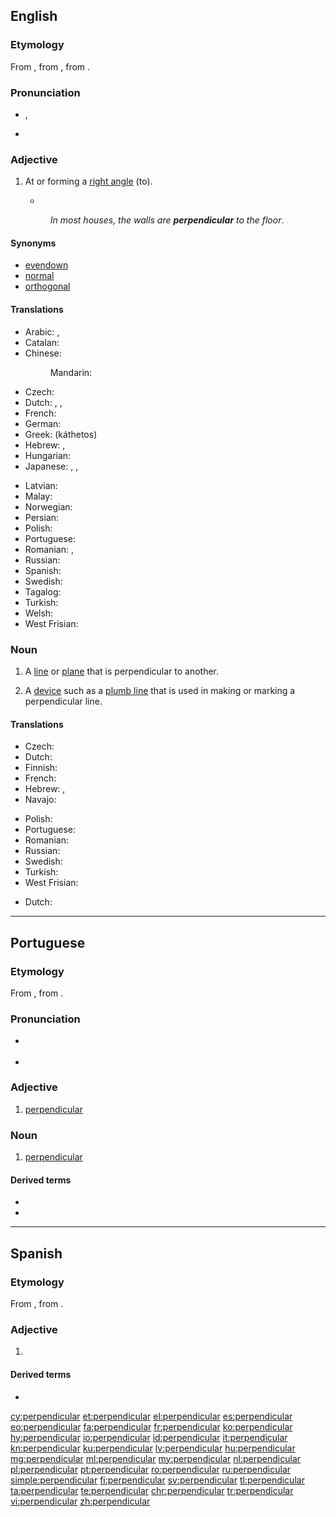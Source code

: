 {{also|Perpendicular}}
==English==
{{wikipedia}}

===Etymology===
From {{etyl|frm|en}} {{term|perpendiculaire|lang=frm}}, from {{etyl|fro|en}} {{term|perpendiculer|lang=fro}}, from {{etyl|la|en}} {{term|perpendiculum||[[plumb line]]|lang=la}}.

===Pronunciation===
* {{a|UK}} {{IPA|/ˌpɜː.pənˈdɪk.jə.lə(ɹ)/|lang=en}} {{enPR|pû"pəndĭ'kyələ(r)}},
* {{a|US}} {{IPA|/pɝ.pɛnˈdɪk.ju.lɝ/|/pɝ.pənˈdɪk.jə.lɝ/|lang=en}}

===Adjective===
{{en-adj}}

# {{context|geometry|lang=en}} At or forming a [[right angle]] (to).
#* {{quote-magazine|date=2012-03
|author={{w|Henry Petroski}}
|title=Opening Doors
|volume=100|issue=2|page=112-3
|magazine=[[w:American Scientist|American Scientist]]
|url=http://www.americanscientist.org/issues/pub/opening-doors
|passage=A doorknob of whatever roundish shape is effectively a continuum of levers, with the axis of the latching mechanism&mdash;known as the spindle&mdash;being the fulcrum about which the turning takes place. Applying a force tangential to the knob is essentially equivalent to applying one '''perpendicular''' to a radial line defining the lever.}}
#: ''In most houses, the walls are '''perpendicular''' to the floor''.

====Synonyms====
* [[evendown]]
* [[normal]]
* [[orthogonal]]

====Translations====
{{trans-top|at or forming a right angle to}}
* Arabic: {{t|ar|عَمُودِيّ}}, {{t|ar|رَأْسِيّ}}
* Catalan: {{t|ca|perpendicular}}
* Chinese:
*: Mandarin: {{t+|cmn|垂直|tr=chuízhí|sc=Hani}}
* Czech: {{t|cs|kolmý|m}}
* Dutch: {{t+|nl|loodrecht}}, {{t+|nl|haaks}}, {{t+|nl|perpendiculair}}
* French: {{t+|fr|perpendiculaire|m|f}}
* German: {{t+|de|rechtwinklig}}
* Greek: {{t+|el|κάθετος|m}} (káthetos)
* Hebrew: {{t|he|מאונך|m|tr=me`unákh}}, {{t|he|ניצב|m|tr=nitsáv}}
* Hungarian: {{t+|hu|merőleges}}
* Japanese: {{t+|ja|垂直|alt=垂直の|tr=すいちょくの, suichoku -no}}, {{t+|ja|縦|alt=縦の|tr=たての, tate-no}}, {{t|ja|直立|alt=直立の|tr=ちょくりつの, chokuritsu-no}}
{{trans-mid}}
* Latvian: {{t+|lv|perpendikulārs}}
* Malay: {{t|ms|serenjang}}
* Norwegian: {{t|no|loddrett}}
* Persian: {{t+|fa|عمود|sc=fa-Arab}}
* Polish: {{t+|pl|prostopadły}}
* Portuguese: {{t+|pt|perpendicular}}
* Romanian: {{t+|ro|perpendicular|m}}, {{t+|ro|perpendiculară|f}}
* Russian: {{t+|ru|перпендикуля́рный}}
* Spanish: {{t+|es|perpendicular}}
* Swedish: {{t+|sv|vinkelrät}}
* Tagalog: {{t|tl|tadlong}}
* Turkish: {{t+|tr|dik}}
* Welsh: {{t|cy|perpendiciwlar}}
* West Frisian: {{t|fy|leadrjocht}}
{{trans-bottom}}

===Noun===
{{en-noun}}

# {{context|geometry|lang=en}} A [[line]] or [[plane]] that is perpendicular to another.
# A [[device]] such as a [[plumb line]] that is used in making or marking a perpendicular line.

====Translations====
{{trans-top|line or plane}}
* Czech: {{t+|cs|kolmice|f}} {{qualifier|line}}
* Dutch: {{t+|nl|loodlijn|f}}
* Finnish: {{t+|fi|kohtisuora}}
* French: {{t+|fr|perpendiculaire|f}}
* Hebrew: {{t|he|מאונך|m|tr=me`unákh}}, {{t|he|ניצב|tr=nitsáv|m}}
* Navajo: {{t|nv|kʼéhézdongo ahidiiʼá}}
{{trans-mid}}
* Polish: {{t|pl|prostopadła|f}}
* Portuguese: {{t+|pt|perpendicular|f}}
* Romanian: {{t+|ro|perpendiculară|f}}
* Russian: {{t+|ru|перпендикуля́р|m}}
* Swedish: {{t+|sv|normal|c}}
* Turkish: {{t+|tr|dik}}
* West Frisian: {{t|fy|leadline}}
{{trans-bottom}}

{{trans-top|device}}
* Dutch: {{t+|nl|schietlood|n}}
{{trans-mid}}
{{trans-bottom}}

----

==Portuguese==

===Etymology===
From {{etyl|LL.|pt}} {{term|perpendiculāris|lang=la}}, from {{term|perpendiculum|lang=la}}.

===Pronunciation===
* {{a|PT}} {{IPA|/pɨɾ.pẽ.di.ku.ˈlaɾ/|lang=pt}}
* {{hyphenation|per|pen|di|cu|lar|lang=pt}}

===Adjective===
{{pt-adj|pl=perpendiculares}}

# [[#English|perpendicular]]

===Noun===
{{pt-noun|f|pl=perpendiculares}}

# [[#English|perpendicular]]

====Derived terms====
* {{l|pt|perpendicularmente}}
* {{l|pt|perpendicularidade}}

----

==Spanish==

===Etymology===
From {{etyl|LL.|es}} {{term|perpendiculāris|lang=la}}, from {{term|perpendiculum|lang=la}}.

===Adjective===
{{es-adj|pl=perpendiculares}}

# {{l|en|perpendicular}}

====Derived terms====
* {{l|es|perpendicularmente}}

[[cy:perpendicular]]
[[et:perpendicular]]
[[el:perpendicular]]
[[es:perpendicular]]
[[eo:perpendicular]]
[[fa:perpendicular]]
[[fr:perpendicular]]
[[ko:perpendicular]]
[[hy:perpendicular]]
[[io:perpendicular]]
[[id:perpendicular]]
[[it:perpendicular]]
[[kn:perpendicular]]
[[ku:perpendicular]]
[[lv:perpendicular]]
[[hu:perpendicular]]
[[mg:perpendicular]]
[[ml:perpendicular]]
[[my:perpendicular]]
[[nl:perpendicular]]
[[pl:perpendicular]]
[[pt:perpendicular]]
[[ro:perpendicular]]
[[ru:perpendicular]]
[[simple:perpendicular]]
[[fi:perpendicular]]
[[sv:perpendicular]]
[[tl:perpendicular]]
[[ta:perpendicular]]
[[te:perpendicular]]
[[chr:perpendicular]]
[[tr:perpendicular]]
[[vi:perpendicular]]
[[zh:perpendicular]]